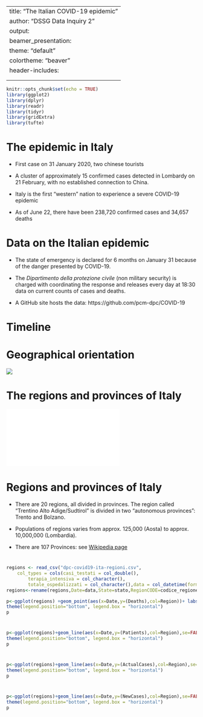 
---
title: "The Italian COVID-19 epidemic"
author: "DSSG Data Inquiry 2"
output: 
  beamer_presentation:
    theme: "default"  
    colortheme: "beaver"
header-includes:
  \usepackage{caption}
  \captionsetup[figure]{labelformat=empty}
---

```r
knitr::opts_chunk$set(echo = TRUE)
library(ggplot2)
library(dplyr)
library(readr)
library(tidyr)
library(gridExtra)
library(tufte)
```



# The epidemic in Italy
 
 - First case on 31 January 2020, two chinese tourists
 
 - A cluster of approximately 15 confirmed cases detected in Lombardy on 21 February, with no established connection to China.
 
 - Italy is the first "western" nation to experience a severe COVID-19 epidemic
 
 - As of June 22, there have been  238,720 confirmed cases and 34,657 deaths 
 
# Data on the Italian epidemic

- The state of emergency is declared for 6 months on January 31 because of the danger presented by COVID-19.

- The *Dipartimento della protezione civile* (non military security) is charged with coordinating  the response and releases every day at 18:30 data on current counts of cases and deaths. 

- A GitHub site hosts the data: https://github.com/pcm-dpc/COVID-19
 
# Timeline 

\begin{itemize}
\item[Feb. 22]  Quarantine of more than 50,000 people from 11 municipalities in Northern Italy; schools in the regions where these municipalites are located (Lombardy and Veneto) are closed + 


\item[March 8] Quarantine expands to  all of Lombardy and  the following day to all of Italy, placing more than 60 million people in quarantine. On 11 March 2020,  nearly all commercial activity are closed except for supermarkets and pharmacies. On 21 March,  all non-essential businesses and industries are closed and  movement of people is restricted.

\item[May 4] Traveling restrictions are partially eased, and  manufacturing industries and construction sites reopen

\item[May 18] Most businesses reopen and citizens are allowed to travel within their regions
\end{itemize}
 
# Geographical orientation
![](italy.png)
 
# The regions and provinces of Italy

![](Italian_regions_provinces.pdf)

# Regions and provinces of Italy

- There are 20 regions, all divided in provinces. The region called "Trentino Alto Adige/Sudtirol" is divided in two "autonomous provinces": Trento and Bolzano.

- Populations of regions varies from  approx. 125,000 (Aosta) to approx. 10,000,000 (Lombardia).

- There are 107 Provinces: see [Wikipedia page](https://en.wikipedia.org/wiki/Provinces_of_Italy)

# 

```r
regions <- read_csv("dpc-covid19-ita-regioni.csv", 
    col_types = cols(casi_testati = col_double(), 
        terapia_intensiva = col_character(), 
        totale_ospedalizzati = col_character(),data = col_datetime(format = "")))
regions<-rename(regions,Date=data,State=stato,RegionCODE=codice_regione,Region=denominazione_regione,Patients=ricoverati_con_sintomi,ICU=terapia_intensiva,Hospitalized=totale_ospedalizzati,Selfisolating=isolamento_domiciliare,ActualCases=totale_positivi,ChangeCases=variazione_totale_positivi,NewCases=nuovi_positivi,Recovered=dimessi_guariti,Deaths=deceduti,TotCases=totale_casi,Tests=tamponi,TestedSamples=casi_testati)

```

```r
p<-ggplot(regions) +geom_point(aes(x=Date,y=(Deaths),col=Region))+ labs(x="Date",y="Cases", title="Cumulative count of deaths in the course of the epidemic") + theme_bw() +
theme(legend.position="bottom", legend.box = "horizontal") 
p
```

#

```r
p<-ggplot(regions)+geom_line(aes(x=Date,y=(Patients),col=Region),se=FALSE,stat = "smooth",alpha=0.7) +geom_point(aes(x=Date,y=(Patients),col=Region))+ labs(x="Date",y="Cases", title="Daily count of hospitalized patients the course of the epidemic") + theme_bw() +
theme(legend.position="bottom", legend.box = "horizontal") 
p
```

#

```r
p<-ggplot(regions)+geom_line(aes(x=Date,y=(ActualCases),col=Region),se=FALSE,stat = "smooth",alpha=0.7) +geom_point(aes(x=Date,y=(ActualCases),col=Region))+ labs(x="Date",y="Cases", title="Daily count of active cases the course of the epidemic") + theme_bw() +
theme(legend.position="bottom", legend.box = "horizontal") 
p
```

# 


```r
p<-ggplot(regions)+geom_line(aes(x=Date,y=(NewCases),col=Region),se=FALSE,stat = "smooth",alpha=0.7) +geom_point(aes(x=Date,y=(NewCases),col=Region))+ labs(x="Date",y="Cases", title="Daily count of new cases the course of the epidemic") + theme_bw() +
theme(legend.position="bottom", legend.box = "horizontal") 
p
```
